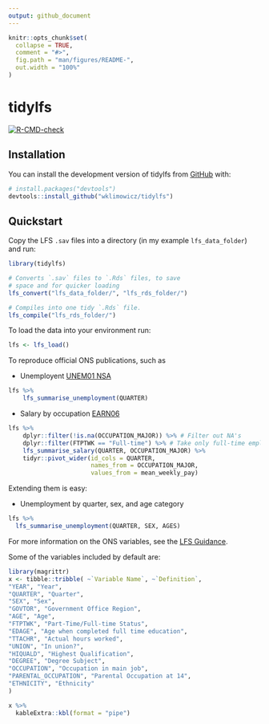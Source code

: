 ```yaml
---
output: github_document
---
```


<!-- README.md is generated from README.Rmd. Please edit that file -->

```r
knitr::opts_chunk$set(
  collapse = TRUE,
  comment = "#>",
  fig.path = "man/figures/README-",
  out.width = "100%"
)
```
# tidylfs

<!-- badges: start -->
[![R-CMD-check](https://github.com/wklimowicz/tidylfs/workflows/R-CMD-check/badge.svg)](https://github.com/wklimowicz/tidylfs/actions)
<!-- badges: end -->

## Installation

You can install the development version of tidylfs from [GitHub](https://github.com/) with:

``` r
# install.packages("devtools")
devtools::install_github("wklimowicz/tidylfs")
```

## Quickstart

Copy the LFS `.sav` files into a directory (in my example `lfs_data_folder`) and run:

```r
library(tidylfs)

# Converts `.sav` files to `.Rds` files, to save
# space and for quicker loading
lfs_convert("lfs_data_folder/", "lfs_rds_folder/")

# Compiles into one tidy `.Rds` file.
lfs_compile("lfs_rds_folder/")
```

To load the data into your environment run:
```r
lfs <- lfs_load()
```
To reproduce official ONS publications, such as

* Unemployent [UNEM01 NSA](https://www.ons.gov.uk/employmentandlabourmarket/peoplenotinwork/unemployment/datasets/unemploymentbyageanddurationnotseasonallyadjustedunem01nsa)
```r
lfs %>%
    lfs_summarise_unemployment(QUARTER)
```

* Salary by occupation [EARN06](https://www.ons.gov.uk/employmentandlabourmarket/peopleinwork/earningsandworkinghours/datasets/grossweeklyearningsbyoccupationearn06)
```r
lfs %>%
    dplyr::filter(!is.na(OCCUPATION_MAJOR)) %>% # Filter out NA's
    dplyr::filter(FTPTWK == "Full-time") %>% # Take only full-time employees
    lfs_summarise_salary(QUARTER, OCCUPATION_MAJOR) %>%
    tidyr::pivot_wider(id_cols = QUARTER,
                       names_from = OCCUPATION_MAJOR,
                       values_from = mean_weekly_pay)
```

Extending them is easy:

* Unemployment by quarter, sex, and age category
```r
lfs %>%
  lfs_summarise_unemployment(QUARTER, SEX, AGES)
```

For more information on the ONS variables, see the [LFS Guidance](https://www.ons.gov.uk/employmentandlabourmarket/peopleinwork/employmentandemployeetypes/methodologies/labourforcesurveyuserguidance).

Some of the variables included by default are:
```r

library(magrittr)
x <- tibble::tribble( ~`Variable Name`, ~`Definition`,
"YEAR", "Year",
"QUARTER", "Quarter",
"SEX", "Sex",
"GOVTOR", "Government Office Region",
"AGE", "Age",
"FTPTWK", "Part-Time/Full-time Status",
"EDAGE", "Age when completed full time education",
"TTACHR", "Actual hours worked",
"UNION", "In union?",
"HIQUALD", "Highest Qualification",
"DEGREE", "Degree Subject",
"OCCUPATION", "Occupation in main job",
"PARENTAL_OCCUPATION", "Parental Occupation at 14",
"ETHNICITY", "Ethnicity"
)

x %>%
  kableExtra::kbl(format = "pipe")

```
